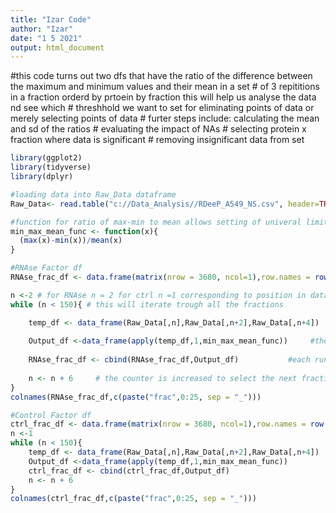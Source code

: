 ```yaml
---
title: "Izar Code"
author: "Izar"
date: "1 5 2021"
output: html_document
---
```


#this code turns out two dfs that have the ratio of the difference between the maximum and minimum values and their mean in a set
# of 3 repititions in a fraction orderd by prtoein by fraction this will help us analyse the data nd see which
# threshhold we want to set for eliminating points of data or merely selecting points of data
# furter steps include: calculating the mean and sd of the ratios
#                       evaluating the impact of NAs
#                       selecting protein x fraction where data is significant
#                       removing insignificant data from set



```r
library(ggplot2)
library(tidyverse)
library(dplyr)

#loading data into Raw_Data dataframe
Raw_Data<- read.table("c://Data_Analysis//RDeeP_A549_NS.csv", header=TRUE, row.names=1, sep = ";")

#function for ratio of max-min to mean allows setting of univeral limit
min_max_mean_func <- function(x){
  (max(x)-min(x))/mean(x)
}
```

```r

#RNAse Factor df         
RNAse_frac_df <- data.frame(matrix(nrow = 3680, ncol=1),row.names = row.names(Raw_Data)) #creating a dataframe to save results too

n <-2 # for RNAse n = 2 for ctrl n =1 corresponding to position in dataframe
while (n < 150){ # this will iterate trough all the fractions

    temp_df <- data_frame(Raw_Data[,n],Raw_Data[,n+2],Raw_Data[,n+4])  # a temporary df for sotring the 3 reps of each fraction
    
    Output_df <-data_frame(apply(temp_df,1,min_max_mean_func))     #the function for comparing (max-min)/mean is applied across the rows apply(...,1,..) for rows 2 for cols
    
    RNAse_frac_df <- cbind(RNAse_frac_df,Output_df)           #each run through adds a colum to RNAse_frac_df, we end with 26 cols
    
    n <- n + 6     # the counter is increased to select the next fraction
}
colnames(RNAse_frac_df,c(paste("frac",0:25, sep = "_")))
```


```r
#Control Factor df
ctrl_frac_df <- data.frame(matrix(nrow = 3680, ncol=1),row.names = row.names(Raw_Data))
n <-1
while (n < 150){
    temp_df <- data_frame(Raw_Data[,n],Raw_Data[,n+2],Raw_Data[,n+4]) 
    Output_df <-data_frame(apply(temp_df,1,min_max_mean_func))
    ctrl_frac_df <- cbind(ctrl_frac_df,Output_df)
    n <- n + 6
}
colnames(ctrl_frac_df,c(paste("frac",0:25, sep = "_")))
```
